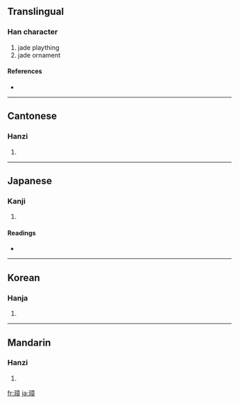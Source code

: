 ==Translingual==

===Han character===
{{Han char|rn=96|rad=玉|as=11|sn=15|four=1014<sub>6</sub>|canj=一土卜廿十 (MGYTJ)}}

# jade plaything
# jade ornament

====References====
* {{Han ref|kx=0741.130|dkj=21211|dj=1150.300|hdz=21135.170|uh=748B|ud=29835|bh=BCFD|bd=48381}}

----

==Cantonese==

===Hanzi===
{{yue-hanzi|jyut=|y=jeung1}}

# {{defn|Cantonese}}

----

==Japanese==

===Kanji===
{{ja-kanji|grade=|rs=玉11}}

# {{defn|Japanese}}

====Readings====
* {{ja-readings|on=[[しょう]] (shō)|kun=[[ひしゃく]] (hishaku), [[たま]] (tama), [[あらわす]] (arawasu)|nanori=}}

----

==Korean==

===Hanja===
{{ko-hanja|hangeul=장|eumhun=|rv=jang|mr=chang|y=cang}}

# {{defn|Korean}}

----

==Mandarin==

===Hanzi===
{{cmn-hanzi|pin=[[jué]] ([[jue2]]), [[zhāng]] ([[zhang1]])|wg=chüeh<sup>2</sup>, chang<sup>1</sup>}}

# {{defn|Mandarin}}

[[fr:璋]]
[[ja:璋]]